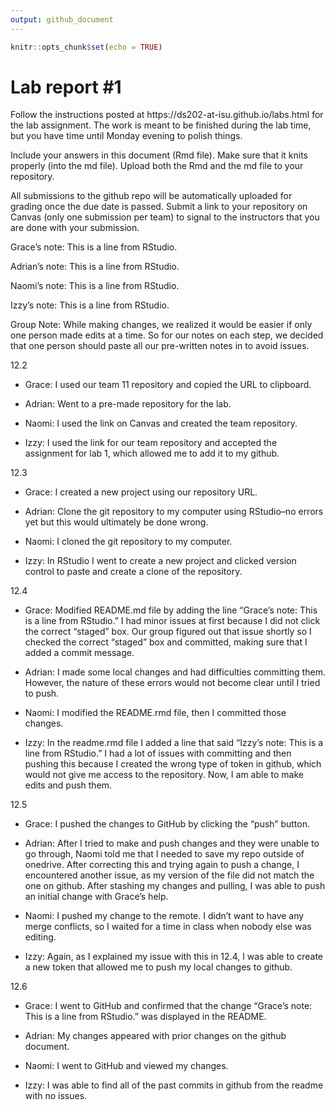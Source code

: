 ```yaml
---
output: github_document
---
```


<!-- README.md is generated from README.Rmd. Please edit the README.Rmd file -->


```r
knitr::opts_chunk$set(echo = TRUE)
```

# Lab report #1

Follow the instructions posted at https://ds202-at-isu.github.io/labs.html for the lab assignment. The work is meant to be finished during the lab time, but you have time until Monday evening to polish things.

Include your answers in this document (Rmd file). Make sure that it knits properly (into the md file). Upload both the Rmd and the md file to your repository.  

All submissions to the github repo will be automatically uploaded for grading once the due date is passed.
Submit a link to your repository on Canvas (only one submission per team) to signal to the instructors that you are done with your submission.

Grace's note: This is a line from RStudio.

Adrian's note: This is a line from RStudio.

Naomi's note: This is a line from RStudio.

Izzy's note: This is a line from RStudio.


Group Note: While making changes, we realized it would be easier if only one person made edits at a time. So for our notes on each step, we decided that one person should paste all our pre-written notes in to avoid issues.

12.2 

- Grace: I used our team 11 repository and copied the URL to clipboard.

- Adrian: Went to a pre-made repository for the lab. 

- Naomi: I used the link on Canvas and created the team repository.

- Izzy: I used the link for our team repository and accepted the assignment for lab 1, which allowed me to add it to my github.

12.3 

- Grace: I created a new project using our repository URL. 

- Adrian: Clone the git repository to my computer using RStudio–no errors yet but this would ultimately be done wrong.

- Naomi: I cloned the git repository to my computer.

- Izzy: In RStudio I went to create a new project and clicked version control to paste and create a clone of the repository.

12.4

- Grace: Modified README.md file by adding the line “Grace's note: This is a line from RStudio.” I had minor issues at first because I did not click the correct “staged” box. Our group figured out that issue shortly so I checked the correct “staged” box and committed, making sure that I added a commit message.

- Adrian: I made some local changes and had difficulties committing them. However, the nature of these errors would not become clear until I tried to push. 

- Naomi: I modified the README.rmd file, then I committed those changes.

-  Izzy: In the readme.rmd file I added a line that said “Izzy’s note: This is a line from RStudio.” I had a lot of issues with committing and then pushing this because I created the wrong type of token in github, which would not give me access to the repository. Now, I am able to make edits and push them.

12.5

- Grace: I pushed the changes to GitHub by clicking the “push” button. 

- Adrian: After I tried to make and push changes and they were unable to go through, Naomi told me that I needed to save my repo outside of onedrive. After correcting this and trying again to push a change, I encountered another issue, as my version of the file did not match the one on github. After stashing my changes and pulling, I was able to push an initial change with Grace's help. 

- Naomi: I pushed my change to the remote. I didn’t want to have any merge conflicts, so I waited for a time in class when nobody else was editing.

- Izzy: Again, as I explained my issue with this in 12.4, I was able to create a new token that allowed me to push my local changes to github.

12.6

- Grace: I went to GitHub and confirmed that the change “Grace's note: This is a line from RStudio.” was displayed in the README.

- Adrian: My changes appeared with prior changes on the github document.

- Naomi:  I went to GitHub and viewed my changes.

- Izzy: I was able to find all of the past commits in github from the readme with no issues.
